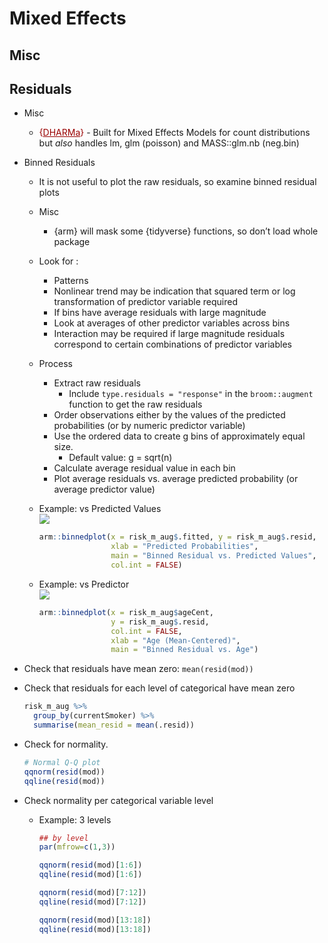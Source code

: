 # Mixed Effects

## Misc


## Residuals

-   Misc
    -   [{]{style="color: #990000"}[DHARMa](https://cran.r-project.org/web/packages/DHARMa/vignettes/DHARMa.html){style="color: #990000"}[}]{style="color: #990000"} - Built for Mixed Effects Models for count distributions but *also* handles lm, glm (poisson) and MASS::glm.nb (neg.bin)
-   Binned Residuals
    -   It is not useful to plot the raw residuals, so examine binned residual plots
    -   Misc
        -   {arm} will mask some {tidyverse} functions, so don't load whole package
    -   Look for :
        -   Patterns
        -   Nonlinear trend may be indication that squared term or log transformation of predictor variable required
        -   If bins have average residuals with large magnitude
        -   Look at averages of other predictor variables across bins
        -   Interaction may be required if large magnitude residuals correspond to certain combinations of predictor variables
    -   Process
        -   Extract raw residuals
            -   Include `type.residuals = "response"` in the `broom::augment` function to get the raw residuals
        -   Order observations either by the values of the predicted probabilities (or by numeric predictor variable)
        -   Use the ordered data to create g bins of approximately equal size.
            -   Default value: g = sqrt(n)
        -   Calculate average residual value in each bin
        -   Plot average residuals vs. average predicted probability (or average predictor value)
    -   [Example]{.ribbon-highlight}: vs Predicted Values  
        ![](./_resources/Econometrics,_Mixed_Effects,_Frequentist.resources/image.1.png)
        
        ```r         
        arm::binnedplot(x = risk_m_aug$.fitted, y = risk_m_aug$.resid,
                        xlab = "Predicted Probabilities",
                        main = "Binned Residual vs. Predicted Values",
                        col.int = FALSE)
        ```
    
    -   [Example]{.ribbon-highlight}: vs Predictor  
        ![](./_resources/Econometrics,_Mixed_Effects,_Frequentist.resources/image.2.png)
        
        ```r         
        arm::binnedplot(x = risk_m_aug$ageCent,
                        y = risk_m_aug$.resid,
                        col.int = FALSE,
                        xlab = "Age (Mean-Centered)",
                        main = "Binned Residual vs. Age")
        ```

-   Check that residuals have mean zero: `mean(resid(mod))`
-   Check that residuals for each level of categorical have mean zero
    
    ```r         
    risk_m_aug %>%
      group_by(currentSmoker) %>%
      summarise(mean_resid = mean(.resid))
    ```

-   Check for normality.

    ```r         
    # Normal Q-Q plot
    qqnorm(resid(mod))
    qqline(resid(mod))
    ```

-   Check normality per categorical variable level
    -   Example: 3 levels
        
        ```r         
        ## by level
        par(mfrow=c(1,3))
        
        qqnorm(resid(mod)[1:6])
        qqline(resid(mod)[1:6])
        
        qqnorm(resid(mod)[7:12])
        qqline(resid(mod)[7:12])
        
        qqnorm(resid(mod)[13:18])
        qqline(resid(mod)[13:18])
        ```
